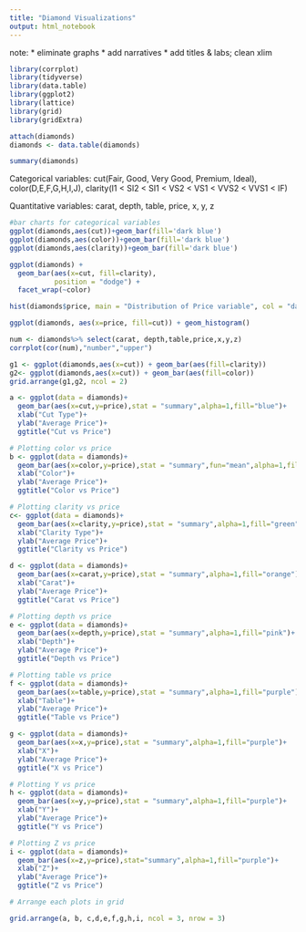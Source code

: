 ```yaml
---
title: "Diamond Visualizations"
output: html_notebook
---
```

note:
* eliminate graphs
* add narratives
* add titles & labs; clean xlim

```r
library(corrplot)
library(tidyverse)
library(data.table)
library(ggplot2)
library(lattice)
library(grid)
library(gridExtra)
```

```r
attach(diamonds)
diamonds <- data.table(diamonds)
```

```r
summary(diamonds)
```

Categorical variables:  cut(Fair, Good, Very Good, Premium, Ideal), color(D,E,F,G,H,I,J), clarity(I1 < SI2 < SI1 < VS2 < VS1 < VVS2 < VVS1 < IF)

Quantitative variables: carat, depth, table, price, x, y, z

```r
#bar charts for categorical variables
ggplot(diamonds,aes(cut))+geom_bar(fill='dark blue')
ggplot(diamonds,aes(color))+geom_bar(fill='dark blue')
ggplot(diamonds,aes(clarity))+geom_bar(fill='dark blue')
```


```r
ggplot(diamonds) +
  geom_bar(aes(x=cut, fill=clarity),
           position = "dodge") +
  facet_wrap(~color)
```


```r
hist(diamonds$price, main = "Distribution of Price variable", col = "darkblue")
```

```r
ggplot(diamonds, aes(x=price, fill=cut)) + geom_histogram()
```

```r
num <- diamonds%>% select(carat, depth,table,price,x,y,z)
corrplot(cor(num),"number","upper")
```

```r
g1 <- ggplot(diamonds,aes(x=cut)) + geom_bar(aes(fill=clarity))
g2<- ggplot(diamonds,aes(x=cut)) + geom_bar(aes(fill=color))
grid.arrange(g1,g2, ncol = 2)
```

```r
a <- ggplot(data = diamonds)+
  geom_bar(aes(x=cut,y=price),stat = "summary",alpha=1,fill="blue")+
  xlab("Cut Type")+
  ylab("Average Price")+
  ggtitle("Cut vs Price")

# Plotting color vs price
b <- ggplot(data = diamonds)+
  geom_bar(aes(x=color,y=price),stat = "summary",fun="mean",alpha=1,fill="red")+
  xlab("Color")+
  ylab("Average Price")+
  ggtitle("Color vs Price")

# Plotting clarity vs price
c<- ggplot(data = diamonds)+
  geom_bar(aes(x=clarity,y=price),stat = "summary",alpha=1,fill="green")+
  xlab("Clarity Type")+
  ylab("Average Price")+
  ggtitle("Clarity vs Price")

d <- ggplot(data = diamonds)+
  geom_bar(aes(x=carat,y=price),stat = "summary",alpha=1,fill="orange")+
  xlab("Carat")+
  ylab("Average Price")+
  ggtitle("Carat vs Price")

# Plotting depth vs price
e <- ggplot(data = diamonds)+
  geom_bar(aes(x=depth,y=price),stat = "summary",alpha=1,fill="pink")+
  xlab("Depth")+
  ylab("Average Price")+
  ggtitle("Depth vs Price")

# Plotting table vs price
f <- ggplot(data = diamonds)+
  geom_bar(aes(x=table,y=price),stat = "summary",alpha=1,fill="purple")+
  xlab("Table")+
  ylab("Average Price")+
  ggtitle("Table vs Price")

g <- ggplot(data = diamonds)+
  geom_bar(aes(x=x,y=price),stat = "summary",alpha=1,fill="purple")+
  xlab("X")+
  ylab("Average Price")+
  ggtitle("X vs Price")

# Plotting Y vs price
h <- ggplot(data = diamonds)+
  geom_bar(aes(x=y,y=price),stat = "summary",alpha=1,fill="purple")+
  xlab("Y")+
  ylab("Average Price")+
  ggtitle("Y vs Price")

# Plotting Z vs price
i <- ggplot(data = diamonds)+
  geom_bar(aes(x=z,y=price),stat="summary",alpha=1,fill="purple")+
  xlab("Z")+
  ylab("Average Price")+
  ggtitle("Z vs Price")

# Arrange each plots in grid

grid.arrange(a, b, c,d,e,f,g,h,i, ncol = 3, nrow = 3)
```

